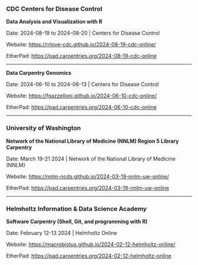 ### CDC Centers for Disease Control

**Data Analysis and Visualization with R**

Date: 2024-08-19 to 2024-08-20 \| Centers for Disease Control

Website: <https://rrlove-cdc.github.io/2024-08-19-cdc-online/>

EtherPad: <https://pad.carpentries.org/2024-08-19-cdc-online>

------------------------------------------------------------------------

**Data Carpentry Genomics**

Date: 2024-06-10 to 2024-06-13 \| Centers for Disease Control

Website: <https://fgazzelloni.github.io/2024-06-10-cdc-online/>

EtherPad: <https://pad.carpentries.org/2024-06-10-cdc-online>

------------------------------------------------------------------------

### University of Washington

**Network of the National Library of Medicine (NNLM) Region 5 Library Carpentry**

Date: March 19-21 2024 \| Network of the National Library of Medicine (NNLM)

Website: <https://nnlm-ncds.github.io/2024-03-19-nnlm-uw-online/>

EtherPad: <https://pad.carpentries.org/2024-03-19-nnlm-uw-online>

------------------------------------------------------------------------

### Helmholtz Information & Data Science Academy

**Software Carpentry (Shell, Git, and programming with R)**

Date: February 12-13 2024 \| Helmholtz Online

Website: <https://macrobiotus.github.io/2024-02-12-helmholtz-online/>

EtherPad: <https://pad.carpentries.org/2024-02-12-helmholtz-online>

